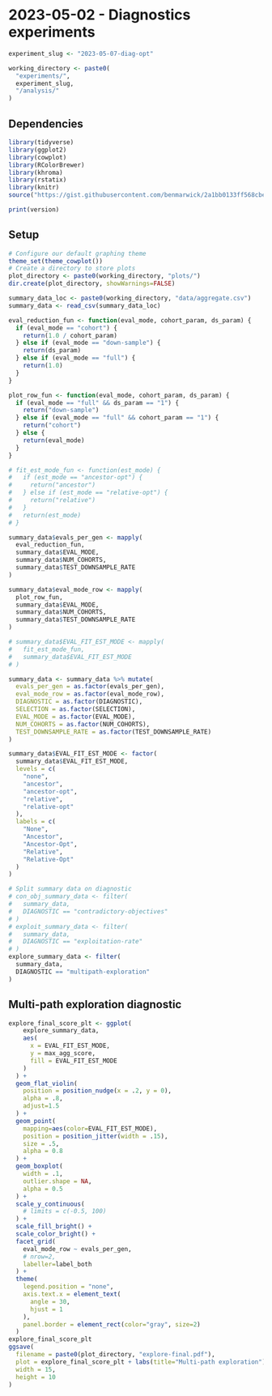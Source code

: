 # 2023-05-02 - Diagnostics experiments

```r
experiment_slug <- "2023-05-07-diag-opt"

working_directory <- paste0(
  "experiments/",
  experiment_slug,
  "/analysis/"
)
```

## Dependencies

```r
library(tidyverse)
library(ggplot2)
library(cowplot)
library(RColorBrewer)
library(khroma)
library(rstatix)
library(knitr)
source("https://gist.githubusercontent.com/benmarwick/2a1bb0133ff568cbe28d/raw/fb53bd97121f7f9ce947837ef1a4c65a73bffb3f/geom_flat_violin.R")
```

```r
print(version)
```

## Setup

```r
# Configure our default graphing theme
theme_set(theme_cowplot())
# Create a directory to store plots
plot_directory <- paste0(working_directory, "plots/")
dir.create(plot_directory, showWarnings=FALSE)
```

```r
summary_data_loc <- paste0(working_directory, "data/aggregate.csv")
summary_data <- read_csv(summary_data_loc)

eval_reduction_fun <- function(eval_mode, cohort_param, ds_param) {
  if (eval_mode == "cohort") {
    return(1.0 / cohort_param)
  } else if (eval_mode == "down-sample") {
    return(ds_param)
  } else if (eval_mode == "full") {
    return(1.0)
  }
}

plot_row_fun <- function(eval_mode, cohort_param, ds_param) {
  if (eval_mode == "full" && ds_param == "1") {
    return("down-sample")
  } else if (eval_mode == "full" && cohort_param == "1") {
    return("cohort")
  } else {
    return(eval_mode)
  }
}

# fit_est_mode_fun <- function(est_mode) {
#   if (est_mode == "ancestor-opt") {
#     return("ancestor")
#   } else if (est_mode == "relative-opt") {
#     return("relative")
#   }
#   return(est_mode)
# }

summary_data$evals_per_gen <- mapply(
  eval_reduction_fun,
  summary_data$EVAL_MODE,
  summary_data$NUM_COHORTS,
  summary_data$TEST_DOWNSAMPLE_RATE
)

summary_data$eval_mode_row <- mapply(
  plot_row_fun,
  summary_data$EVAL_MODE,
  summary_data$NUM_COHORTS,
  summary_data$TEST_DOWNSAMPLE_RATE
)

# summary_data$EVAL_FIT_EST_MODE <- mapply(
#   fit_est_mode_fun,
#   summary_data$EVAL_FIT_EST_MODE
# )

summary_data <- summary_data %>% mutate(
  evals_per_gen = as.factor(evals_per_gen),
  eval_mode_row = as.factor(eval_mode_row),
  DIAGNOSTIC = as.factor(DIAGNOSTIC),
  SELECTION = as.factor(SELECTION),
  EVAL_MODE = as.factor(EVAL_MODE),
  NUM_COHORTS = as.factor(NUM_COHORTS),
  TEST_DOWNSAMPLE_RATE = as.factor(TEST_DOWNSAMPLE_RATE)
)

summary_data$EVAL_FIT_EST_MODE <- factor(
  summary_data$EVAL_FIT_EST_MODE,
  levels = c(
    "none",
    "ancestor",
    "ancestor-opt",
    "relative",
    "relative-opt"
  ),
  labels = c(
    "None",
    "Ancestor",
    "Ancestor-Opt",
    "Relative",
    "Relative-Opt"
  )
)

# Split summary data on diagnostic
# con_obj_summary_data <- filter(
#   summary_data,
#   DIAGNOSTIC == "contradictory-objectives"
# )
# exploit_summary_data <- filter(
#   summary_data,
#   DIAGNOSTIC == "exploitation-rate"
# )
explore_summary_data <- filter(
  summary_data,
  DIAGNOSTIC == "multipath-exploration"
)
```

## Multi-path exploration diagnostic

```r
explore_final_score_plt <- ggplot(
    explore_summary_data,
    aes(
      x = EVAL_FIT_EST_MODE,
      y = max_agg_score,
      fill = EVAL_FIT_EST_MODE
    )
  ) +
  geom_flat_violin(
    position = position_nudge(x = .2, y = 0),
    alpha = .8,
    adjust=1.5
  ) +
  geom_point(
    mapping=aes(color=EVAL_FIT_EST_MODE),
    position = position_jitter(width = .15),
    size = .5,
    alpha = 0.8
  ) +
  geom_boxplot(
    width = .1,
    outlier.shape = NA,
    alpha = 0.5
  ) +
  scale_y_continuous(
    # limits = c(-0.5, 100)
  ) +
  scale_fill_bright() +
  scale_color_bright() +
  facet_grid(
    eval_mode_row ~ evals_per_gen,
    # nrow=2,
    labeller=label_both
  ) +
  theme(
    legend.position = "none",
    axis.text.x = element_text(
      angle = 30,
      hjust = 1
    ),
    panel.border = element_rect(color="gray", size=2)
  )
explore_final_score_plt
ggsave(
  filename = paste0(plot_directory, "explore-final.pdf"),
  plot = explore_final_score_plt + labs(title="Multi-path exploration"),
  width = 15,
  height = 10
)
```

